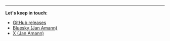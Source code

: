 <hr className="my-8" />

**Let's keep in touch:**

- [GitHub releases](https://github.com/amannn/next-intl/releases)
- [Bluesky (Jan Amann)](https://bsky.app/profile/amann.work)
- [X (Jan Amann)](https://x.com/jamannnnnn)
